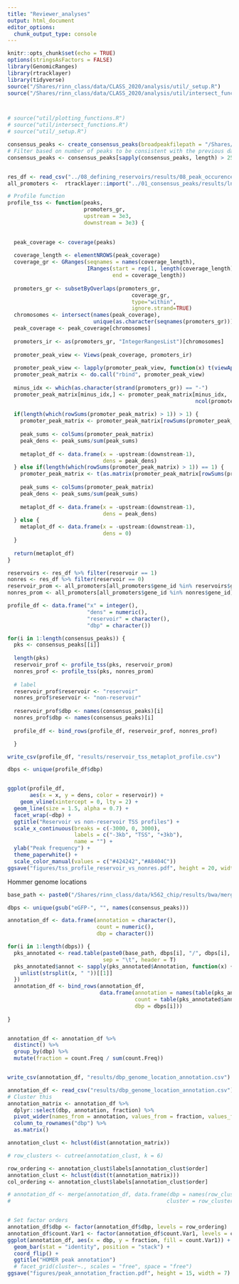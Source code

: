```yaml
---
title: "Reviewer_analyses"
output: html_document
editor_options: 
  chunk_output_type: console
---
```


```r
knitr::opts_chunk$set(echo = TRUE)
options(stringsAsFactors = FALSE)
library(GenomicRanges)
library(rtracklayer)
library(tidyverse)
source("/Shares/rinn_class/data/CLASS_2020/analysis/util/_setup.R")
source("/Shares/rinn_class/data/CLASS_2020/analysis/util/intersect_functions.R")



# source("util/plotting_functions.R")
# source("util/intersect_functions.R")
# source("util/_setup.R")
```

```r

consensus_peaks <- create_consensus_peaks(broadpeakfilepath = "/Shares/rinn_class/data/k562_chip/results/bwa/mergedLibrary/macs/broadPeak")
# Filter based on number of peaks to be consistent with the previous data.
consensus_peaks <- consensus_peaks[sapply(consensus_peaks, length) > 250]


res_df <- read_csv("../08_defining_reservoirs/results/08_peak_occurence_df_resvoirs.csv")
all_promoters <-  rtracklayer::import("../01_consensus_peaks/results/lncrna_mrna_promoters.gtf")

```


```r
# Profile function
profile_tss <- function(peaks, 
                        promoters_gr,
                        upstream = 3e3,
                        downstream = 3e3) {
  

  peak_coverage <- coverage(peaks)
  
  coverage_length <- elementNROWS(peak_coverage)
  coverage_gr <- GRanges(seqnames = names(coverage_length),
                         IRanges(start = rep(1, length(coverage_length)), 
                                 end = coverage_length))
  
  promoters_gr <- subsetByOverlaps(promoters_gr, 
                                       coverage_gr, 
                                       type="within", 
                                       ignore.strand=TRUE)
  chromosomes <- intersect(names(peak_coverage), 
                           unique(as.character(seqnames(promoters_gr))))
  peak_coverage <- peak_coverage[chromosomes]
  
  promoters_ir <- as(promoters_gr, "IntegerRangesList")[chromosomes]
  
  promoter_peak_view <- Views(peak_coverage, promoters_ir)
  
  promoter_peak_view <- lapply(promoter_peak_view, function(x) t(viewApply(x, as.vector)))
  promoter_peak_matrix <- do.call("rbind", promoter_peak_view)
  
  minus_idx <- which(as.character(strand(promoters_gr)) == "-")
  promoter_peak_matrix[minus_idx,] <- promoter_peak_matrix[minus_idx,
                                                           ncol(promoter_peak_matrix):1]
  
  if(length(which(rowSums(promoter_peak_matrix) > 1)) > 1) {
    promoter_peak_matrix <- promoter_peak_matrix[rowSums(promoter_peak_matrix) > 1,]
    
    peak_sums <- colSums(promoter_peak_matrix)
    peak_dens <- peak_sums/sum(peak_sums)
    
    metaplot_df <- data.frame(x = -upstream:(downstream-1),
                              dens = peak_dens)
  } else if(length(which(rowSums(promoter_peak_matrix) > 1)) == 1) {
    promoter_peak_matrix <- t(as.matrix(promoter_peak_matrix[rowSums(promoter_peak_matrix) > 1,]))
    
    peak_sums <- colSums(promoter_peak_matrix)
    peak_dens <- peak_sums/sum(peak_sums)
    
    metaplot_df <- data.frame(x = -upstream:(downstream-1),
                              dens = peak_dens)
  } else {
    metaplot_df <- data.frame(x = -upstream:(downstream-1),
                              dens = 0)
  }
  
  return(metaplot_df)
}
```

```r
reservoirs <- res_df %>% filter(reservoir == 1)
nonres <- res_df %>% filter(reservoir == 0)
reservoir_prom <- all_promoters[all_promoters$gene_id %in% reservoirs$gene_id]
nonres_prom <- all_promoters[all_promoters$gene_id %in% nonres$gene_id]

profile_df <- data.frame("x" = integer(),
                         "dens" = numeric(),
                         "reservoir" = character(),
                         "dbp" = character())

for(i in 1:length(consensus_peaks)) {
  pks <- consensus_peaks[[i]]
  
  length(pks)
  reservoir_prof <- profile_tss(pks, reservoir_prom)
  nonres_prof <- profile_tss(pks, nonres_prom)
  
  # label 
  reservoir_prof$reservoir <- "reservoir"
  nonres_prof$reservoir <- "non-reservoir"
  
  reservoir_prof$dbp <- names(consensus_peaks)[i]
  nonres_prof$dbp <- names(consensus_peaks)[i]
  
  profile_df <- bind_rows(profile_df, reservoir_prof, nonres_prof)

  }

write_csv(profile_df, "results/reservoir_tss_metaplot_profile.csv")


```

```r
dbps <- unique(profile_df$dbp)


ggplot(profile_df, 
       aes(x = x, y = dens, color = reservoir)) + 
    geom_vline(xintercept = 0, lty = 2) + 
  geom_line(size = 1.5, alpha = 0.7) + 
  facet_wrap(~dbp) +
  ggtitle("Reservoir vs non-reservoir TSS profiles") + 
  scale_x_continuous(breaks = c(-3000, 0, 3000),
                     labels = c("-3kb", "TSS", "+3kb"),
                     name = "") + 
  ylab("Peak frequency") + 
  theme_paperwhite() + 
  scale_color_manual(values = c("#424242","#A8404C"))
ggsave("figures/tss_profile_reservoir_vs_nonres.pdf", height = 20, width = 20)

```







Hommer genome locations
```r

base_path <- paste0("/Shares/rinn_class/data/k562_chip/results/bwa/mergedLibrary/macs/broadPeak/consensus/")

dbps <- unique(gsub("eGFP-", "", names(consensus_peaks)))

annotation_df <- data.frame(annotation = character(),
                            count = numeric(),
                            dbp = character())

for(i in 1:length(dbps)) {
  pks_annotated <- read.table(paste0(base_path, dbps[i], "/", dbps[i], ".consensus_peaks.boolean.annotatePeaks.txt"),
                              sep = "\t", header = T)
  pks_annotated$annot <- sapply(pks_annotated$Annotation, function(x) {
    unlist(strsplit(x, " "))[[1]]
  })
  annotation_df <- bind_rows(annotation_df, 
                             data.frame(annotation = names(table(pks_annotated$annot)),
                                        count = table(pks_annotated$annot),
                                        dbp = dbps[i]))
  
}


annotation_df <- annotation_df %>%
  distinct() %>%
  group_by(dbp) %>%
  mutate(fraction = count.Freq / sum(count.Freq))


write_csv(annotation_df, "results/dbp_genome_location_annotation.csv")
```

```r

annotation_df <- read_csv("results/dbp_genome_location_annotation.csv")
# Cluster this
annotation_matrix <- annotation_df %>% 
  dplyr::select(dbp, annotation, fraction) %>%
  pivot_wider(names_from = annotation, values_from = fraction, values_fill = 0) %>%
  column_to_rownames("dbp") %>%
  as.matrix()

annotation_clust <- hclust(dist(annotation_matrix))

# row_clusters <- cutree(annotation_clust, k = 6)

row_ordering <- annotation_clust$labels[annotation_clust$order]
annotation_clust <- hclust(dist(t(annotation_matrix)))
col_ordering <- annotation_clust$labels[annotation_clust$order]

# annotation_df <- merge(annotation_df, data.frame(dbp = names(row_clusters),
#                                                 cluster = row_clusters))


# Set factor orders
annotation_df$dbp <- factor(annotation_df$dbp, levels = row_ordering)
annotation_df$count.Var1 <- factor(annotation_df$count.Var1, levels = col_ordering)
ggplot(annotation_df, aes(x = dbp, y = fraction, fill = count.Var1)) + 
  geom_bar(stat = "identity", position = "stack") + 
  coord_flip() + 
  ggtitle("HOMER peak annotation") 
  # facet_grid(cluster~., scales = "free", space = "free") 
ggsave("figures/peak_annotation_fraction.pdf", height = 15, width = 7)
```





